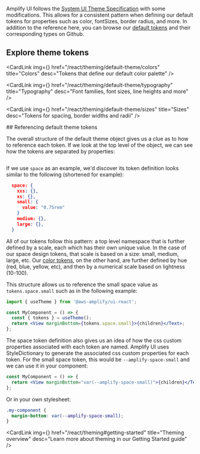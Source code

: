 
Amplify UI follows the [System UI Theme Specification](https://system-ui.com/theme/) with some modifications. This allows for a consistent pattern when defining our default tokens for properties such as color, fontSizes, border radius, and more. In addition to the reference here, you can browse our [default tokens](https://github.com/aws-amplify/amplify-ui/tree/main/packages/ui/src/theme/tokens) and their corresponding types on Github.

## Explore theme tokens

<Grid 
  templateColumns="repeat(auto-fill, minmax(18rem, 1fr))"
  gap="var(--amplify-space-small)">
  <CardLink 
    img={<Colors />}
    href="/react/theming/default-theme/colors" 
    title="Colors" 
    desc="Tokens that define our default color palette" />

  <CardLink 
    img={<Typography />}
    href="/react/theming/default-theme/typography" 
    title="Typography" 
    desc="Font families, font sizes, line heights and more" />

  <CardLink 
    img={<Sizes />}
    href="/react/theming/default-theme/sizes" 
    title="Sizes" 
    desc="Tokens for spacing, border widths and radii" />
    
</Grid>
## Referencing default theme tokens

The overall structure of the default theme object gives us a clue as to how to reference each token. If we look at the top level of the object, we can see how the tokens are separated by properties:

```typescript file=../../../../../../packages/ui/src/theme/tokens/index.ts#L25-L41

```

If we use `space` as an example, we'd discover its token definition looks similar to the following (shortened for example):

```json
  space: {
    xxs: {},
    xs: {},
    small: {
      value: "0.75rem"
    }
    medium: {},
    large: {},
  }
```

All of our tokens follow this pattern: a top level namespace that is further defined by a scale, each which has their own unique value. In the case of our space design tokens, that scale is based on a size: small, medium, large, etc. Our [color tokens](/react/theming/default-theme/colors#neutral), on the other hand, are further defined by hue (red, blue, yellow, etc), and then by a numerical scale based on lightness (10-100). 

This structure allows us to reference the small space value as `tokens.space.small` such as in the following example:

```jsx
import { useTheme } from '@aws-amplify/ui-react';

const MyComponent = () => {
  const { tokens } = useTheme();
  return <View marginBottom={tokens.space.small}>{children}</Text>;
};
```

The space token definition also gives us an idea of how the css custom properties associated with each token are named. Amplify UI uses StyleDictionary to generate the associated css custom properties for each token. For the small space token, this would be `--amplify-space-small` and we can use it in your component:

```jsx
const MyComponent = () => {
  return <View marginBottom="var(--amplify-space-small)">{children}</Text>;
};
```

Or in your own stylesheet:

```css
.my-component {
  margin-bottom: var(--amplify-space-small);
}
```

<CardLink 
  img={<MdOutlineAutoAwesome />}
  href="/react/theming#getting-started" 
  title="Theming overview" 
  desc="Learn more about theming in our Getting Started guide" />
